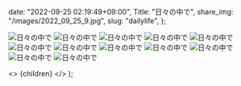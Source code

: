 
  date: "2022-09-25 02:19:49+09:00",
  Title: "日々の中で",
  share_img: "/images/2022_09_25_9.jpg",
  slug: "dailylife",
};

![日々の中で](/images/2022_09_25_1.jpg)
![日々の中で](/images/2022_09_25_2.jpg)
![日々の中で](/images/2022_09_25_3.jpg)
![日々の中で](/images/2022_09_25_4.jpg)
![日々の中で](/images/2022_09_25_5.jpg)
![日々の中で](/images/2022_09_25_6.jpg)
![日々の中で](/images/2022_09_25_7.jpg)
![日々の中で](/images/2022_09_25_8.jpg)
![日々の中で](/images/2022_09_25_9.jpg)
![日々の中で](/images/2022_09_25_10.jpg)
![日々の中で](/images/2022_09_25_11.jpg)
![日々の中で](/images/2022_09_25_12.jpg)

  <>
    <Head>
      <title>{meta.Title} | 異郷好実</title>
    </Head>
    <PostLayout meta={meta}>{children}</PostLayout>
  </>
);
